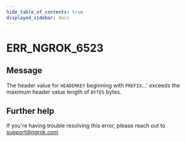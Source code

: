 ```yaml
---
hide_table_of_contents: true
displayed_sidebar: docs
---
```



# ERR_NGROK_6523

## Message

The header value for `HEADERKEY` beginning with `PREFIX`...' exceeds the maximum header value length of `BYTES` bytes.

<ErrorDetails error="err_ngrok_6523" />

## Further help

If you're having trouble resolving this error, please reach out to [support@ngrok.com](mailto:support@ngrok.com?subject=Help%20with%20ERR_NGROK_6523)
